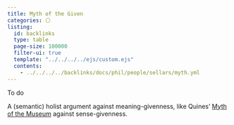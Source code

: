 ```yaml
---
title: Myth of the Given
categories: ⚪
listing:
  id: backlinks
  type: table
  page-size: 100000
  filter-ui: true
  template: "../../../../ejs/custom.ejs"
  contents:
    - ../../../../backlinks/docs/phil/people/sellars/myth.yml
---
```


To do

A (semantic) holist argument against meaning-givenness, like Quines' 
[Myth of the Museum](/docs/phil/people/quine/myth.qmd) against sense-givenness.